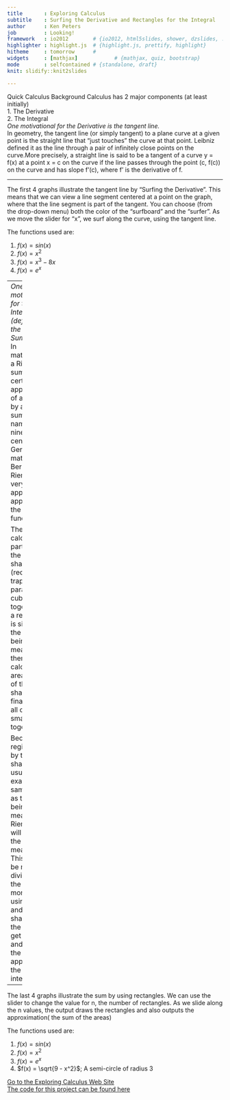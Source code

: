 ---
title       : Exploring Calculus
subtitle    : Surfing the Derivative and Rectangles for the Integral
author      : Ken Peters
job         : Looking!
framework   : io2012        # {io2012, html5slides, shower, dzslides, ...}
highlighter : highlight.js  # {highlight.js, prettify, highlight}
hitheme     : tomorrow      # 
widgets     : [mathjax]            # {mathjax, quiz, bootstrap}
mode        : selfcontained # {standalone, draft}
knit: slidify::knit2slides 

---
Quick Calculus Background
Calculus has 2 major components (at least initially)  
1. The Derivative    
2. The Integral  
*One motivational for the Derivative is the tangent line.*  
In geometry, the tangent line (or simply tangent) to a plane curve at a given point is the straight line that "just touches" the curve at that point. Leibniz defined it as the line through a pair of infinitely close points on the curve.More precisely, a straight line is said to be a tangent of a curve y = f(x) at a point x = c on the curve if the line passes through the point (c, f(c)) on the curve and has slope f'(c), where f' is the derivative of f.

---

The first 4 graphs illustrate the tangent line by "Surfing the Derivative". This means that we can view a line segment centered at a point on the graph, where that the line segment is part of the tangent. You can choose (from the drop-down menu) both the color of the "surfboard" and the "surfer". As we move the slider for "x", we surf along the curve, using the tangent line.

The functions used are:

1. $f(x) = sin(x)$    
2. $f(x) = x^2$  
3. $f(x) = x^3 - 8x$  
4. $f(x) = e^x$  


--- 
*One motivational for the Integral (definite) is the Riemann Sum Process.*  
In mathematics, a Riemann sum is a certain kind of approximation of an integral by a finite sum. It is named after nineteenth century German mathematician Bernhard Riemann. One very common application is approximating the area of functions.

The sum is calculated by partitioning the region into shapes (rectangles, trapezoids, parabolas, or cubics) that together form a region that is similar to the region being measured, then calculating the area for each of these shapes, and finally adding all of these small areas together. 

Because the region filled by the small shapes is usually not exactly the same shape as the region being measured, the Riemann sum will differ from the area being measured. This error can be reduced by dividing up the region more finely, using smaller and smaller shapes. As the shapes get smaller and smaller, the sum approaches the Riemann integral.

--- 
The last 4 graphs illustrate the sum by using rectangles. We can use the slider to change the value for n, the number of rectangles. As we slide along the n values, the output draws the rectangles and also outputs the approximation( the sum of the areas)

The functions used are:

1. $f(x) = sin(x)$    
2. $f(x) = x^2$  
3. $f(x) = e^x$  
4. $f(x) = \sqrt{9 - x^2}$; A semi-circle of radius 3  

[Go to the Exploring Calculus Web Site](https://kenpeters58.shinyapps.io/Exploring_Calculus/?_ga=2.172743843.1657274201.1597770319-1787456175.1597770319)  
[The code for this project can be found here](https://github.com/kwpeters58/Exploring-Calculus)

